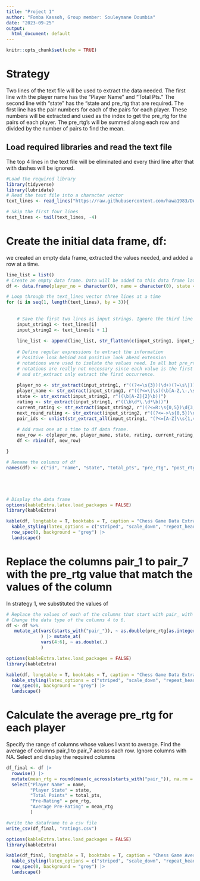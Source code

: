 ---
title: "Project 1"
author: "Fomba Kassoh, Group member: Souleymane Doumbia"
date: "2023-09-25"
output:
  html_document: default
---

```{r setup, include=FALSE}
knitr::opts_chunk$set(echo = TRUE)
```
# Strategy
Two lines of the text file will be used to extract the data needed. The first line with the player name has the "Player Name" and "Total Pts." The second line with "state" has the "state and pre_rtg that are required. The first line has the pair numbers for each of the pairs for each player. These numbers will be extracted and used as the index to get the pre_rtg for the pairs of each player. The pre_rtg's will be summed along each row and divided by the number of pairs to find the mean.

## Load required libraries and read the text file
The top 4 lines in the text file will be eliminated and every third line after that with dashes will be ignored.
```{r}
#Load the required library
library(tidyverse)
library(lubridate)
# Read the text file into a character vector
text_lines <- read_lines("https://raw.githubusercontent.com/hawa1983/DATA607/main/Chess%20Tournament.txt")

# Skip the first four lines
text_lines <- tail(text_lines, -4)

```
# Create the initial data frame, df:

we created an empty data frame, extracted the values needed, and added a row at a time.

```{r}
line_list = list()
# Create an empty data frame. Data will be added to this data frame later
df <- data.frame(player_no = character(0), name = character(0), state = character(0), score = character(0), current_rating = character(0), next_round_rating = character(0), pair_ids = list())

# Loop through the text_lines vector three lines at a time
for (i in seq(1, length(text_lines), by = 3)){
 
 
    # Save the first two lines as input strings. Ignore the third line with the dashes
    input_string1 <- text_lines[i]
    input_string2 <- text_lines[i + 1]
    
    line_list <- append(line_list, str_flatten(c(input_string1, input_string2)))
    
    # Define regular expressions to extract the information
    # Positive look behind and positive look ahead extension 
    # notations were used to isolate the values need. In all but pre_rtg and post_rtg, these 
    # notations are really not necessary since each value is the first occurrence of it's character type combination 
    # and str_extract only extract the first occurrence.
    
    player_no <- str_extract(input_string1, r"((?<=\s{3})(\d+)(?=\s\|))") 
    player_name <- str_extract(input_string1, r"((?<=\|\s)(\b[A-Z,\-,\s]+\b)(?=\s+\|\d+\.\d+\s+\|))") 
    state <- str_extract(input_string2, r"((\b[A-Z]{2}\b))") 
    rating <- str_extract(input_string1, r"((\b\d*\.\d*\b))") 
    current_rating <- str_extract(input_string2, r"((?<=R:\s{0,5})\d{3,4})")
    next_round_rating <- str_extract(input_string2, r"((?<=->\s{0,5})\d+)")
    pair_ids <- unlist(str_extract_all(input_string1, "(?<=[A-Z]\\s{1,4})(\\d*)(?=\\|)"))
      
    # Add rows one at a time to df data frame.
    new_row <- c(player_no, player_name, state, rating, current_rating, next_round_rating, pair_ids)
    df <- rbind(df, new_row)

}

# Rename the columns of df
names(df) <- c("id", "name", "state", "total_pts", "pre_rtg", "post_rtg", "pair_1", "pair_2", "pair_3", "pair_4", "pair_5", "pair_6", "pair_7")





# Display the data frame
options(kableExtra.latex.load_packages = FALSE)
library(kableExtra)

kable(df, longtable = T, booktabs = T, caption = "Chess Game Data Extraction") |>
  kable_styling(latex_options = c("striped", "scale_down", "repeat_header")) |> 
  row_spec(0, background = "grey") |> 
  landscape()

```

# Replace the columns pair_1 to pair_7 with the pre_rtg value that match the values of the column

In strategy 1, we substituted the values of 
```{r columnwise}

# Replace the values of each of the columns that start with pair_ with the pre_rtg value using the column value as the index to select the pre_rtg value. Also change their data type from character to numeric.
# Change the data type of the columns 4 to 6.
df <- df %>%
   mutate_at(vars(starts_with("pair_")), ~ as.double(pre_rtg[as.integer(.)])
             ) |> mutate_at(
             vars(4:6), ~ as.double(.)
             )

options(kableExtra.latex.load_packages = FALSE)
library(kableExtra)

kable(df, longtable = T, booktabs = T, caption = "Chess Game Data Extraction") |>
  kable_styling(latex_options = c("striped", "scale_down", "repeat_header")) |> 
  row_spec(0, background = "grey") |> 
  landscape()
```

# Calculate the average pre_rtg for each player
Specify the range of columns whose values I want to average. Find the average of columns pair_1 to pair_7 across each row. Ignore columns with NA. Select and display the required columns

```{r rowwise}

df_final <- df |>
  rowwise() |>
  mutate(mean_rtg = round(mean(c_across(starts_with("pair_")), na.rm = TRUE))) |> 
  select("Player Name" = name, 
         "Player State" = state, 
         "Total Points" = total_pts, 
         "Pre-Rating" = pre_rtg, 
         "Average Pre-Rating" = mean_rtg
         )

#write the dataframe to a csv file
write_csv(df_final, "ratings.csv")

options(kableExtra.latex.load_packages = FALSE)
library(kableExtra)

kable(df_final, longtable = T, booktabs = T, caption = "Chess Game Average Pre-game Rating") |>
  kable_styling(latex_options = c("striped", "scale_down", "repeat_header")) |> 
  row_spec(0, background = "grey") |> 
  landscape()

```

